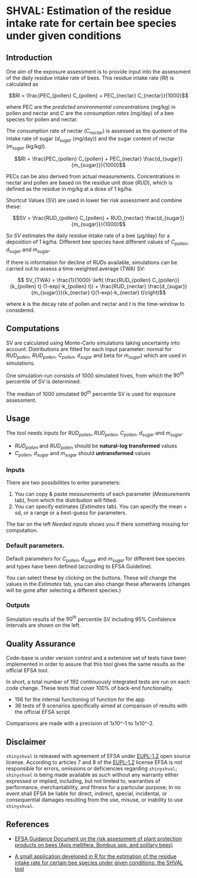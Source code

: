SHVAL: Estimation of the residue intake rate for certain bee species under given conditions
====================

## Introduction


One aim of the exposure assessment is to provide input into the assessment of the daily residue intake rate of bees. This residue intake rate (*RI*) is calculated as

$$RI =  \frac{PEC_{pollen} C_{pollen} + PEC_{nectar} C_{nectar}}{1000}$$

where PEC are the *predicted environmental concentrations* (mg/kg) in pollen and nectar and 
$C$ are the *consumption rates* (mg/day) of a bee species for pollen and nectar.

The consumption rate of nectar (*$C_{nectar}$*) is assessed as the quotient of the intake rate of sugar
(*$d_{sugar}$* (mg/day)) and the sugar content of nectar (*$m_{sugar}$* (kg/kg)).

$$RI =  \frac{PEC_{pollen} C_{pollen} + PEC_{nectar} \frac{d_{sugar}}{m_{sugar}}}{1000}$$

PECs can be also derived from actual measurements. 
Concentrations in nectar and pollen are based on the residue unit dose (*RUD*),
which is defined as the residue in mg/kg at a dose of 1 kg/ha.

Shortcut Values (SV) are used in lower tier risk assessment and combine these:

$$SV =  \frac{RUD_{pollen} C_{pollen} + RUD_{nectar} \frac{d_{sugar}}{m_{sugar}}}{1000}$$

So $SV$ estimates the daily residue intake rate of a bee (μg/day) for a deposition of 1 kg/ha.
Different bee species have different values of *$C_{pollen}$*, *$d_{sugar}$* and *$m_{sugar}$*.

If there is information for decline of $RUDs$ available, simulations can be carried out to assess a 
time-weighted average (TWA) SV:

$$ SV_{TWA} = \frac{1}{1000} \left( \frac{RUD_{pollen} C_{pollen}}{k_{pollen} t} (1-exp(-k_{pollen} t)) 
+ \frac{RUD_{nectar} \frac{d_{sugar}}{m_{sugar}}}{k_{nectar} t}(1-exp(-k_{nectar} t)\right)$$

where *$k$* is the decay rate of pollen and nectar and *$t$* is the time-window to considered.

## Computations

SV are calculated using Monte-Carlo simulations taking uncertainty into account.
Distributions are fitted for each input parameter: normal for *$RUD_{pollen}$*, *$RUD_{pollen}$*, *$C_{pollen}$*, *$d_{sugar}$* and beta for *$m_{sugar}$*) which are used in simulations.

One simulation-run consists of 1000 simulated hives, from which the $90^{th}$ percentile of SV is determined.

The median of 1000 simulated  $90^{th}$ percentile SV is used for exposure assessment.


## Usage

The tool needs inputs for *$RUD_{pollen}$*, *$RUD_{pollen}$*, *$C_{pollen}$*, *$d_{sugar}$* and *$m_{sugar}$*.

* *$RUD_{pollen}$* and *$RUD_{pollen}$* should be **natural-log transformed** values
* *$C_{pollen}$*, *$d_{sugar}$* and *$m_{sugar}$* should **untransformed** values

### Inputs

There are two possibilities to enter parameters:

1. You can copy & paste *measurements* of each parameter (*Measurements* tab), from which the distribution will fitted.
2. You can specify estimates (*Estimates* tab). You can specify the mean + sd, or a range or a best-guess for parameters.

The bar on the left *Needed inputs* shows you if there something missing for computation.

### Default parameters.

Default parameters for *$C_{pollen}$*, *$d_{sugar}$* and *$m_{sugar}$* for different bee species and types have been defined (according to EFSA Guideline).

You can select these by clicking on the buttons. These will change the values in the *Estimates* tab,
you can also change these afterwards (changes will be gone after selecting a different species.)

### Outputs

Simulation results of the $90^{th}$ percentile SV including 95% Confidence Intervals are shown on the left.


## Quality Assurance

Code-base is under version control and a extensive set of tests have been implemented in order to assure that this tool gives the same results as the official EFSA tool.


In short, a total number of 192 continuously integrated tests are run on each code change.
These tests that cover 100% of back-end functionality. 

* 156 for the internal functioning of function for the app
* 36 tests of 9 scenarios specifically aimed at comparison of results with the official EFSA script
  
Comparisons are made with a precision of 1x10^-1 to 1x10^-2.

## Disclaimer

`shinyshval` is released with agreement of EFSA under [EUPL-1.2](https://joinup.ec.europa.eu/collection/eupl/eupl-text-eupl-12) open source license.
According to articles 7 and 8 of the [EUPL-1.2](https://joinup.ec.europa.eu/collection/eupl/eupl-text-eupl-12) license EFSA is not responsible for errors, omissions or deficiencies regarding `shinyshval`;
`shinyshval` is being made available as such without any warranty either expressed or implied, including, but not limited to, warranties of performance, merchantability, and fitness for a particular purpose; 
In no event shall EFSA be liable for direct, indirect, special, incidental, or consequential damages resulting from the use, misuse, or inability to use `shinyshval`.

## References

* [EFSA Guidance Document on the risk assessment of plant protection products on bees (Apis mellifera, Bombus spp. and solitary bees)](https://www.efsa.europa.eu/de/efsajournal/pub/3295)

* [A small application developed in R for the estimation of the residue intake rate for certain bee species under given conditions: the SHVAL tool](https://efsa.onlinelibrary.wiley.com/doi/pdf/10.2903/sp.efsa.2014.EN-623)
